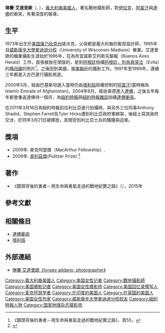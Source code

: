 {{Infobox journalist
| name        = 琳賽·艾達里歐<br />Lynsey Addario
| image       = Lynsey Addario.jpg
| caption     = 琳賽·艾達里歐（2009年）
| birthname   =  
| birth_date  = 1973年11月13日
| birth_place = {{USA}}[[美國|美國]] [[康乃狄克州|康乃狄克州]][[諾沃克|諾沃克]]
| death_date  = 
| death_place = 
| education   = 
| occupation  = 戰地攝影記者
| alias       = 
| title       = 
| family      = 
| spouse      = 
| domesticpartner =
| children    = 
| relatives   = 
| ethnic      = 
| religion    = 
| salary      = 
| networth    = 
| credits     = 
| agent       = 
| URL         = http://www.lynseyaddario.com/
}}
'''琳賽·艾達里歐'''（{{lang-en|Lynsey Addario}}, {{bd|1973年|11月13日||}}），[[義大利裔美國人|義大利裔美國人]]，著名戰地攝影師，對[[伊拉克|伊拉克]]，[[阿富汗|阿富汗]]與[[達爾富爾|達佛]]的衝突，有著深度的報導。

==生平==
1973年出生於[[美国|美国]][[康乃狄克州|康乃狄克州]]諾沃克，父母都是義大利裔的髮型設計師，1995年自[[威斯康辛大學麥迪遜分校|威斯康辛大學麥迪遜分校]]（University of Wisconsin-Madison）畢業。艾達里歐的職業攝影生涯始於1996年，在為布宜諾斯艾利斯先驅報（Buenos Aires Herald）工作，首張被放在頭版的，是到[[阿根廷|阿根廷]]拍攝[[阿根廷，別為我哭泣|阿根廷，別為我哭泣]]（Evita）的[[瑪丹娜|瑪丹娜]]的照片<ref>《鏡頭背後的勇者－用生命與勇氣走過的戰地紀實之路》，頁55。</ref>。之後回到美國，接[[美聯社|美聯社]]的攝影工作。1997年至1999年，連續三年都進入古巴進行攝影旅遊。

2000年5月，經由巴基斯坦進入當時仍由[[塔利班|塔利班]]政權控制的[[阿富汗|阿富汗]](當時稱為 Islamic Emirate of Afghanistan)。2004年8月，經由查德進入[[達佛|達佛]]，之後五年每年都會重返達佛待一個月，為[[紐約時報|紐約時報]]與[[紐約時報雜誌|紐約時報雜誌]]拍攝[[達佛衝突|達佛衝突]]。

在2011年3月16日為紐約時報前往利比亞進行拍攝時，與另外三位同事Anthony Shadid，Stephen Farrell及Tyler Hicks遭到利比亞政府軍綁架，後經土耳其政府交涉，於同年3月21日被釋放，其間受到利比亞士兵的騷擾與迫害。

==獎項==
* 2009年: 麥克阿瑟獎（MacArthur Fellowship）.
* 2009年: [[普利茲獎|普利茲獎]](Pulitzer Prize) <ref>{{cite web |url=http://www.pulitzer.org/archives/8322 |title=The Pulitzer Prizes | Right at the Edge |publisher=Pulitzer.org |date=September 7, 2008 |accessdate=2011-06-04 |archive-date=2020-08-13 |archive-url=https://web.archive.org/web/20200813180301/https://www.pulitzer.org/archives/8322 |dead-url=no }}</ref>

==著作==
* 《鏡頭背後的勇者－用生命與勇氣走過的戰地紀實之路》（{{lang|en|''It's What I Do: A Photographer's Life of Love and War''}}），2015年 

==參考文獻==
{{Reflist}}

== 相關條目 ==
*[[達佛衝突|達佛衝突]]
*[[塔利班|塔利班]]

==外部連結==
{{commonscat|Lynsey Addario}}
*[http://www.lynseyaddario.com/  琳賽·艾達里歐《lynsey addario, photographer》] {{Wayback|url=http://www.lynseyaddario.com/ |date=20210416021311 }}

{{DEFAULTSORT:Addario, Lynsey}}
[[Category:義大利裔美國人|Category:義大利裔美國人]]
[[Category:美国女性记者|Category:美国女性记者]]
[[Category:戰地攝影師|Category:戰地攝影師]]
[[Category:美国摄影记者|Category:美国摄影记者]]
[[Category:美国女性摄影师|Category:美国女性摄影师]]
[[Category:美国回忆录撰写人|Category:美国回忆录撰写人]]
[[Category:麦克阿瑟学者|Category:麦克阿瑟学者]]
[[Category:在印度的美国人|Category:在印度的美国人]]
[[Category:在英国的美国人|Category:在英国的美国人]]
[[Category:美国女性作家|Category:美国女性作家]]
[[Category:威斯康辛大學麥迪遜分校校友|Category:威斯康辛大學麥迪遜分校校友]]
[[Category:紐約時報人物|Category:紐約時報人物]]
[[Category:国家地理杂志摄影师|Category:国家地理杂志摄影师]]